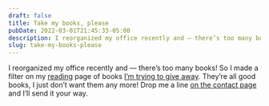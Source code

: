 ```yaml
---
draft: false
title: Take my books, please
pubDate: 2022-03-01T21:45:33-05:00
description: I reorganized my office recently and — there’s too many books!
slug: take-my-books-please
---
```

I reorganized my office recently and — there’s too many books! So I made a filter on my [reading](/books) page of books [I’m trying to give away](/books?year=take-it). They’re all good books, I just don’t want them any more! Drop me a line [on the contact page](/contact) and I’ll send it your way.
